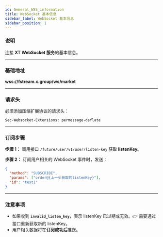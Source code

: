 ```yaml
---
id: General_WSS_information
title: WebSocket 基本信息
sidebar_label: WebSocket 基本信息
sidebar_position: 1
---
```


### 说明

连接 **XT WebSocket 服务**的基本信息。

---

### 基础地址

**wss://fstream.x.group/ws/market**

---

### 请求头

必须添加压缩扩展协议的请求头：

```http
Sec-Websocket-Extensions: permessage-deflate
```

---

### 订阅步骤

**步骤 1：** 调用接口 `/future/user/v1/user/listen-key` 获取 **listenKey**。

**步骤 2：** 订阅用户相关的 WebSocket 事件时，发送：

```json
{
  "method": "SUBSCRIBE",
  "params": ["order@{上一步获取的listenKey}"],
  "id": "test1"
}
```

---

### 注意事项

- 如果收到 **`invalid_listen_key`**，表示 listenKey 已过期或无效。👉 需要通过接口重新获取新的 listenKey。
- 用户相关数据将在**订阅成功后**推送。
